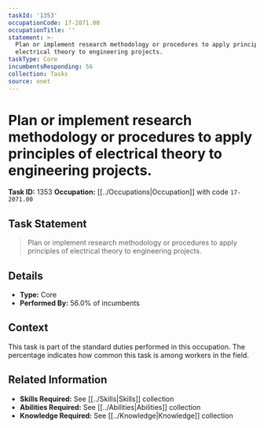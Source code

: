 ```yaml
---
taskId: '1353'
occupationCode: 17-2071.00
occupationTitle: ''
statement: >-
  Plan or implement research methodology or procedures to apply principles of
  electrical theory to engineering projects.
taskType: Core
incumbentsResponding: 56
collection: Tasks
source: onet
---
```

# Plan or implement research methodology or procedures to apply principles of electrical theory to engineering projects.

**Task ID:** 1353
**Occupation:** [[../Occupations|Occupation]] with code `17-2071.00`

## Task Statement

> Plan or implement research methodology or procedures to apply principles of electrical theory to engineering projects.

## Details

- **Type:** Core
- **Performed By:** 56.0% of incumbents

## Context

This task is part of the standard duties performed in this occupation. The percentage indicates how common this task is among workers in the field.

## Related Information

- **Skills Required:** See [[../Skills|Skills]] collection
- **Abilities Required:** See [[../Abilities|Abilities]] collection
- **Knowledge Required:** See [[../Knowledge|Knowledge]] collection
